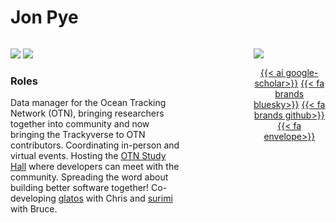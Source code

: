 # Jon Pye

::: columns

::: {.column width="60%"}

[![](https://img.shields.io/badge/OTN-glatos-23a8b8?style=for-the-badge)](https://github.com/ocean-tracking-network/glatos/)
[![](https://img.shields.io/badge/OTN-surimi-23a8b8?style=for-the-badge)](https://github.com/ocean-tracking-network/surimi/)

### Roles

Data manager for the Ocean Tracking Network (OTN), bringing researchers together into community and now bringing the Trackyverse to OTN contributors. Coordinating in-person and virtual events. Hosting the [OTN Study Hall](https://oceantrackingnetwork.org/study-hall/) where developers can meet with the community. Spreading the word about building better software together! Co-developing [glatos](https://github.com/ocean-tracking-network/glatos/) with Chris and [surimi](https://github.com/ocean-tracking-network/surimi/) with Bruce.

:::

::: {.column width="15%"}
:::

::: {.column width="25%"}
![](https://gravatar.com/avatar/6b4b8c37a112be697096000009e0da0e60c3da803cde2b805f9fc5bee6e983f1?v=1685044711000&size=142&d=initials)

<p style="text-align: center;">
[{{< ai google-scholar>}}](https://scholar.google.ca/citations?user=SnzMMW8AAAAJ&hl=en)
[{{< fa brands bluesky>}}](https://bsky.app/profile/jdpye.bsky.social)
[{{< fa brands github>}}](https://github.com/jdpye)
[{{< fa envelope>}}](mailto:jdpye@dal.ca)
</p>
:::

:::
